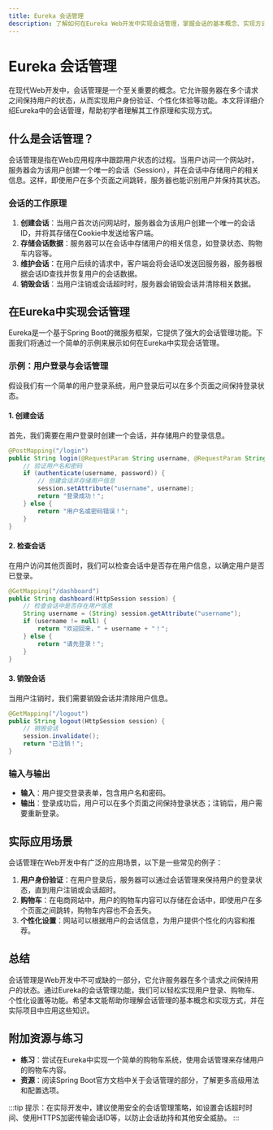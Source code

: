 ```yaml
---
title: Eureka 会话管理
description: 了解如何在Eureka Web开发中实现会话管理，掌握会话的基本概念、实现方式以及实际应用场景。
---
```


# Eureka 会话管理

在现代Web开发中，会话管理是一个至关重要的概念。它允许服务器在多个请求之间保持用户的状态，从而实现用户身份验证、个性化体验等功能。本文将详细介绍Eureka中的会话管理，帮助初学者理解其工作原理和实现方式。

## 什么是会话管理？

会话管理是指在Web应用程序中跟踪用户状态的过程。当用户访问一个网站时，服务器会为该用户创建一个唯一的会话（Session），并在会话中存储用户的相关信息。这样，即使用户在多个页面之间跳转，服务器也能识别用户并保持其状态。

### 会话的工作原理

1. **创建会话**：当用户首次访问网站时，服务器会为该用户创建一个唯一的会话ID，并将其存储在Cookie中发送给客户端。
2. **存储会话数据**：服务器可以在会话中存储用户的相关信息，如登录状态、购物车内容等。
3. **维护会话**：在用户后续的请求中，客户端会将会话ID发送回服务器，服务器根据会话ID查找并恢复用户的会话数据。
4. **销毁会话**：当用户注销或会话超时时，服务器会销毁会话并清除相关数据。

## 在Eureka中实现会话管理

Eureka是一个基于Spring Boot的微服务框架，它提供了强大的会话管理功能。下面我们将通过一个简单的示例来展示如何在Eureka中实现会话管理。

### 示例：用户登录与会话管理

假设我们有一个简单的用户登录系统，用户登录后可以在多个页面之间保持登录状态。

#### 1. 创建会话

首先，我们需要在用户登录时创建一个会话，并存储用户的登录信息。

```java
@PostMapping("/login")
public String login(@RequestParam String username, @RequestParam String password, HttpSession session) {
    // 验证用户名和密码
    if (authenticate(username, password)) {
        // 创建会话并存储用户信息
        session.setAttribute("username", username);
        return "登录成功！";
    } else {
        return "用户名或密码错误！";
    }
}
```

#### 2. 检查会话

在用户访问其他页面时，我们可以检查会话中是否存在用户信息，以确定用户是否已登录。

```java
@GetMapping("/dashboard")
public String dashboard(HttpSession session) {
    // 检查会话中是否存在用户信息
    String username = (String) session.getAttribute("username");
    if (username != null) {
        return "欢迎回来，" + username + "！";
    } else {
        return "请先登录！";
    }
}
```

#### 3. 销毁会话

当用户注销时，我们需要销毁会话并清除用户信息。

```java
@GetMapping("/logout")
public String logout(HttpSession session) {
    // 销毁会话
    session.invalidate();
    return "已注销！";
}
```

### 输入与输出

- **输入**：用户提交登录表单，包含用户名和密码。
- **输出**：登录成功后，用户可以在多个页面之间保持登录状态；注销后，用户需要重新登录。

## 实际应用场景

会话管理在Web开发中有广泛的应用场景，以下是一些常见的例子：

1. **用户身份验证**：在用户登录后，服务器可以通过会话管理来保持用户的登录状态，直到用户注销或会话超时。
2. **购物车**：在电商网站中，用户的购物车内容可以存储在会话中，即使用户在多个页面之间跳转，购物车内容也不会丢失。
3. **个性化设置**：网站可以根据用户的会话信息，为用户提供个性化的内容和推荐。

## 总结

会话管理是Web开发中不可或缺的一部分，它允许服务器在多个请求之间保持用户的状态。通过Eureka的会话管理功能，我们可以轻松实现用户登录、购物车、个性化设置等功能。希望本文能帮助你理解会话管理的基本概念和实现方式，并在实际项目中应用这些知识。

## 附加资源与练习

- **练习**：尝试在Eureka中实现一个简单的购物车系统，使用会话管理来存储用户的购物车内容。
- **资源**：阅读Spring Boot官方文档中关于会话管理的部分，了解更多高级用法和配置选项。

:::tip
提示：在实际开发中，建议使用安全的会话管理策略，如设置会话超时时间、使用HTTPS加密传输会话ID等，以防止会话劫持和其他安全威胁。
:::
